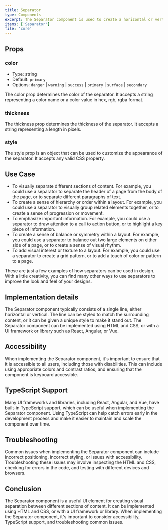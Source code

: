 ```yaml
---
title: Separator
type: Components
excerpt: The Separator component is used to create a horizontal or vertical line.
items: ['Separator']
file: 'core'
---
```


## Props

### color

- Type: string
- Default: `primary`
- Options: `danger` | `warning` | `success` | `primary` | `surface` | `secondary`

The color prop determines the color of the separator. It accepts a string representing a color name or a color value in hex, rgb, rgba format.

### thickness

The thickness prop determines the thickness of the separator. It accepts a string representing a length in pixels.

### style

The style prop is an object that can be used to customize the appearance of the separator. It accepts any valid CSS property.

## Use Case

- To visually separate different sections of content. For example, you could use a separator to separate the header of a page from the body of the page, or to separate different paragraphs of text.
- To create a sense of hierarchy or order within a layout. For example, you could use a separator to visually group related elements together, or to create a sense of progression or movement.
- To emphasize important information. For example, you could use a separator to draw attention to a call to action button, or to highlight a key piece of information.
- To create a sense of balance or symmetry within a layout. For example, you could use a separator to balance out two large elements on either side of a page, or to create a sense of visual rhythm.
- To add visual interest or texture to a layout. For example, you could use a separator to create a grid pattern, or to add a touch of color or pattern to a page.

These are just a few examples of how separators can be used in design. With a little creativity, you can find many other ways to use separators to improve the look and feel of your designs.

## Implementation details

The Separator component typically consists of a single line, either horizontal or vertical. The line can be styled to match the surrounding content, or it can be given a unique style to make it stand out. The Separator component can be implemented using HTML and CSS, or with a UI framework or library such as React, Angular, or Vue.

## Accessibility

When implementing the Separator component, it's important to ensure that it is accessible to all users, including those with disabilities. This can include using appropriate colors and contrast ratios, and ensuring that the component is keyboard accessible.

## TypeScript Support

Many UI frameworks and libraries, including React, Angular, and Vue, have built-in TypeScript support, which can be useful when implementing the Separator component. Using TypeScript can help catch errors early in the development process and make it easier to maintain and scale the component over time.

## Troubleshooting

Common issues when implementing the Separator component can include incorrect positioning, incorrect styling, or issues with accessibility. Troubleshooting these issues may involve inspecting the HTML and CSS, checking for errors in the code, and testing with different devices and browsers.

## Conclusion

The Separator component is a useful UI element for creating visual separation between different sections of content. It can be implemented using HTML and CSS, or with a UI framework or library. When implementing the Separator component, it's important to consider accessibility, TypeScript support, and troubleshooting common issues.
